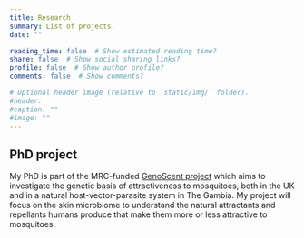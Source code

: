 ```yaml
---
title: Research
summary: List of projects.
date: ""

reading_time: false  # Show estimated reading time?
share: false  # Show social sharing links?
profile: false  # Show author profile?
comments: false  # Show comments?

# Optional header image (relative to `static/img/` folder).
#header: 
#caption: ""
#image: ""
---
```


## **PhD project**

My PhD is part of the MRC-funded [GenoScent project](https://www.lshtm.ac.uk/research/centres-projects-groups/genoscent) which aims to investigate the genetic basis of attractiveness to mosquitoes, both in the UK and in a natural host-vector-parasite system in The Gambia. My project will focus on the skin microbiome to understand the natural attractants and repellants humans produce that make them more or less attractive to mosquitoes. 

